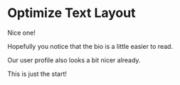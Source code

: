 # Optimize Text Layout

Nice one!

Hopefully you notice that the bio is a little easier to read.

Our user profile also looks a bit nicer already.

This is just the start!
